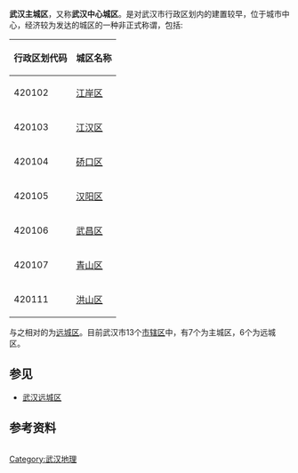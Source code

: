 '''武汉主城区'''，又称'''武汉中心城区'''。是对武汉市行政区划内的建置较早，位于城市中心，经济较为发达的城区的一种非正式称谓，包括:
{| class="wikitable"
|-
! 行政区划代码 !! 城区名称 
|-
| 420102 || [[江岸区|江岸区]]
|-
| 420103 || [[江汉区|江汉区]]
|-
| 420104 || [[硚口区|硚口区]]
|-
| 420105 || [[汉阳区|汉阳区]]
|-
| 420106 || [[武昌区|武昌区]]
|-
| 420107 || [[青山区_(武汉市)|青山区]]
|-
| 420111 || [[洪山区|洪山区]]
|}
与之相对的为[[武汉远城区|远城区]]。目前武汉市13个[[市辖区|市辖区]]中，有7个为主城区，6个为远城区。

== 参见 ==
* [[武汉远城区|武汉远城区]]

==参考资料==
<div style="font-size: small; -moz-column-count:2; column-count:2;">
<references />
</div>

{{湖北行政区划}}
[[Category:武汉地理|Category:武汉地理]]